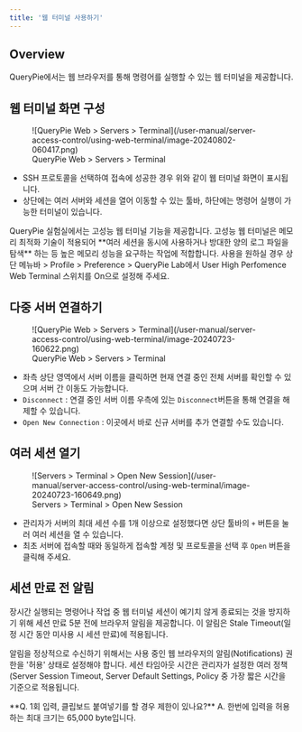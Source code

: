 ```yaml
---
title: '웹 터미널 사용하기'
---
```



## Overview

QueryPie에서는 웹 브라우저를 통해 명령어를 실행할 수 있는 웹 터미널을 제공합니다.


## 웹 터미널 화면 구성

<figure data-layout="center" data-align="center">
![QueryPie Web &gt; Servers &gt; Terminal](/user-manual/server-access-control/using-web-terminal/image-20240802-060417.png)
<figcaption>
QueryPie Web &gt; Servers &gt; Terminal
</figcaption>
</figure>

* SSH 프로토콜을 선택하여 접속에 성공한 경우 위와 같이 웹 터미널 화면이 표시됩니다. 
* 상단에는 여러 서버와 세션을 열어 이동할 수 있는 툴바, 하단에는 명령어 실행이 가능한 터미널이 있습니다.

<Callout type="info">
QueryPie 실험실에서는 고성능 웹 터미널 기능을 제공합니다. 고성능 웹 터미널은 메모리 최적화 기술이 적용되어  **여러 세션을 동시에 사용하거나 방대한 양의 로그 파일을 탐색** 하는 등 높은 메모리 성능을 요구하는 작업에 적합합니다.
사용을 원하실 경우 상단 메뉴바 &gt; Profile &gt; Preference &gt; QueryPie Lab에서 User High Perfomence Web Terminal 스위치를 On으로 설정해 주세요.
</Callout>


## 다중 서버 연결하기

<figure data-layout="center" data-align="center">
![QueryPie Web &gt; Servers &gt; Terminal](/user-manual/server-access-control/using-web-terminal/image-20240723-160622.png)
<figcaption>
QueryPie Web &gt; Servers &gt; Terminal
</figcaption>
</figure>

* 좌측 상단 영역에서 서버 이름을 클릭하면 현재 연결 중인 전체 서버를 확인할 수 있으며 서버 간 이동도 가능합니다. 
* `Disconnect` : 연결 중인 서버 이름 우측에 있는 `Disconnect`버튼을 통해 연결을 해제할 수 있습니다.
* `Open New Connection` : 이곳에서 바로 신규 서버를 추가 연결할 수도 있습니다. 


## 여러 세션 열기

<figure data-layout="center" data-align="center">
![Servers &gt; Terminal &gt; Open New Session](/user-manual/server-access-control/using-web-terminal/image-20240723-160649.png)
<figcaption>
Servers &gt; Terminal &gt; Open New Session
</figcaption>
</figure>

* 관리자가 서버의 최대 세션 수를 1개 이상으로 설정했다면 상단 툴바의 `+` 버튼을 눌러 여러 세션을 열 수 있습니다.
* 최초 서버에 접속할 때와 동일하게 접속할 계정 및 프로토콜을 선택 후 `Open` 버튼을 클릭해 주세요. 


## 세션 만료 전 알림

장시간 실행되는 명령어나 작업 중 웹 터미널 세션이 예기치 않게 종료되는 것을 방지하기 위해 세션 만료 5분 전에 브라우저 알림을 제공합니다. 이 알림은 Stale Timeout(일정 시간 동안 미사용 시 세션 만료)에 적용됩니다.

알림을 정상적으로 수신하기 위해서는 사용 중인 웹 브라우저의 알림(Notifications) 권한을 '허용' 상태로 설정해야 합니다. 세션 타임아웃 시간은 관리자가 설정한 여러 정책(Server Session Timeout, Server Default Settings, Policy 중 가장 짧은 시간을 기준으로 적용됩니다.


<Callout type="info">
**Q. 1회 입력, 클립보드 붙여넣기를 할 경우 제한이 있나요?**
A. 한번에 입력을 허용하는 최대 크기는 65,000 byte입니다.
</Callout>
